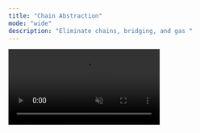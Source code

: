```yaml
---
title: "Chain Abstraction"
mode: "wide"
description: "Eliminate chains, bridging, and gas "
---
```


<video src="/images/omni-account-chain-abstraction.mp4" muted autoPlay loop />

Chain abstraction is the natural evolution of account abstraction. Where account abstraction aims to abstract the complexities of self-custody from the end user (seed phases, gas, etc), chain abstraction aims to take this a step further and eliminate the user’s need to understand what blockchain they are transacting on.

Rhinestone intents are most powerful when combined with a smart wallet to create a completely chain-abstracted experience for the end user. No bridging. No gas. Examples of this include:

- Lend ETH on Base using USDC on Ethereum L1 and Polygon
- Purchase an NFT on Polygon using ETH on Optimism
- Swap USDC to DEGEN using ETH from Arbitrum

## Key Features

### General-purpose Transaction Infrastructure

All smart accounts require transaction infrastructure, even smart EOAs (via EIP-7702). This is the reason ERC-4337 exists. Rhinestone utilizes relayers to support both same-chain and crosschain transactions. This is a huge DevX improvement! One toolkit for all your smart wallet needs.

Read about Intents vs ERC-4337.

### Wide Account Support

Rhinestone provides the only chain abstraction system that does not lock developers into a specific account implementation. It is compatible with all smart account implementations and EOAs. This not only provides more freedom to developers but also allows applications to support a wider array of users with an existing smart wallet.

Check out our supported smart accounts.

### One Signature with M-to-1 Chains and Tokens 

Mix multiple input tokens, source chains, and settlement layers within a single intent. All within one signature. This allows for a truly chain-abstracted balance where intents can be funded from any support chain and with any supported token. Rhinestone aggregates existing settlement layers to provide an extensive chain abstraction service.

### Atomic and Deterministic 

Even with M-to-1 chains and tokens, and with multiple settlement layers, Rhinestone intents are atomic and deterministic. This provides a one-click experience to the end user and allows for arbitrary calldata (such as a DEX swap or DeFi interaction) to be included in the crosschain intent with guaranteed execution (because there is no slippage).

### Incredibly low latency

Rhinestone utilizes resource locks to provide unparalleled speed. User funds are pre-locked, allowing relayers to optimistically fill crosschain intents and then process the claim against the users’ origin chain account(s). This allows fills to occur in 1-2 seconds from being posted. We also provide a pre-confirmation service that allows relayers to inform applications when an intent has been successfully submitted to the chain.

Visit the [Rhinestone Intents](./rhinestone-intent-architecture) for a more thorough intent flow walkthrough.
